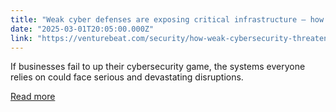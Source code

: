 ```yaml
---
title: "Weak cyber defenses are exposing critical infrastructure — how enterprises can proactively thwart cunning attackers to protect us all"
date: "2025-03-01T20:05:00.000Z"
link: "https://venturebeat.com/security/how-weak-cybersecurity-threatens-critical-infrastructure-and-what-enterprises-must-do-now/"
---
```


If businesses fail to up their cybersecurity game, the systems everyone relies on could face serious and devastating disruptions.

[Read more](https://venturebeat.com/security/how-weak-cybersecurity-threatens-critical-infrastructure-and-what-enterprises-must-do-now/)
